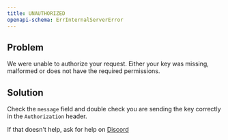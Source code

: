 ```yaml
---
title: UNAUTHORIZED
openapi-schema: ErrInternalServerError
---
```


## Problem

We were unable to authorize your request. Either your key was missing, malformed or does not have the required permissions.

## Solution

Check the `message` field and double check you are sending the key correctly in the `Authorization` header.

If that doesn't help, ask for help on [Discord](https://unkey.com/discord)
